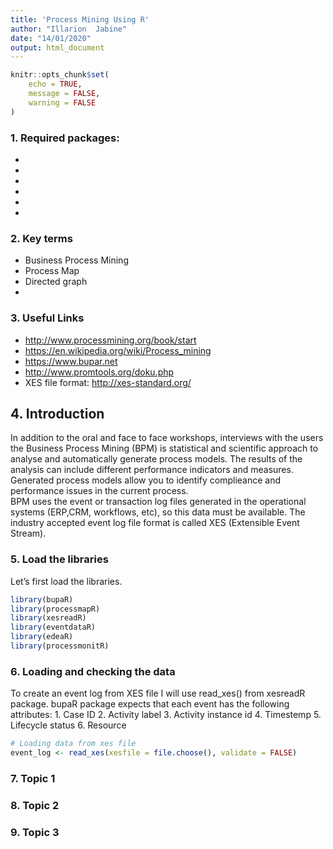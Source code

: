 ---
title: 'Process Mining Using R'
author: "Illarion  Jabine"
date: "14/01/2020"
output: html_document
---

```{r setup, include=FALSE}
knitr::opts_chunk$set(
	echo = TRUE,
	message = FALSE,
	warning = FALSE
)
```


### 1. Required packages:

* [bupaR]: Business Process Analysis in R
* [xesreadR]: Read and Write XES Files (attention very slow with large xes files)
* [eventdataR]: Event Data Repository (examples of event logs)
* [edeaR]: Exploratory and Descriptive Event-Based Data Analysis
* [processmapR]: Construct Process Maps Using Event Data
* [processmonitR]: Building Process Monitoring Dashboards

### 2. Key terms
 * Business Process Mining
 * Process Map
 * Directed graph
 * 

### 3. Useful Links
 * <http://www.processmining.org/book/start>
 * <https://en.wikipedia.org/wiki/Process_mining>
 * <https://www.bupar.net>
 * <http://www.promtools.org/doku.php>
 * XES file format: <http://xes-standard.org/>
 
## 4. Introduction

In addition to the oral and face to face workshops, interviews with the users the Business Process Mining (BPM) is statistical and scientific approach to analyse and automatically generate process models. The results of the analysis can include different performance indicators and measures. Generated process models allow you to identify complieance and performance issues in the current process.  
BPM uses the event or transaction log files generated in the operational systems (ERP,CRM, workflows, etc), so this data must be available.
The industry accepted event log file format is called XES (Extensible Event Stream).



### 5. Load the libraries
Let's first load the libraries.
```{r loading packages, message=FALSE, warning=FALSE}
library(bupaR)
library(processmapR)
library(xesreadR)
library(eventdataR)
library(edeaR)
library(processmonitR)
```

### 6. Loading and checking the data

 To create an event log from XES file I will use read_xes() from xesreadR package.
 bupaR package expects that each event has the following attributes:
 1. Case ID
 2. Activity label
 3. Activity instance id
 4. Timestemp
 5. Lifecycle status
 6. Resource
```{r load the data and pre-process them}
# Loading data from xes file
event_log <- read_xes(xesfile = file.choose(), validate = FALSE)

```

### 7. Topic 1


### 8. Topic 2


### 9. Topic 3
